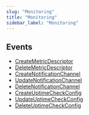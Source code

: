 ```yaml
---
slug: "Monitoring"
title: "Monitoring"
sidebar_label: "Monitoring"
---
```


## Events

- [CreateMetricDescriptor](/gcprealtime/realtime/monitoring/rules/CreateMetricDescriptor)
- [DeleteMetricDescriptor](/gcprealtime/realtime/monitoring/rules/DeleteMetricDescriptor)
- [CreateNotificationChannel](/gcprealtime/realtime/monitoring/rules/CreateNotificationChannel)
- [UpdateNotificationChannel](/gcprealtime/realtime/monitoring/rules/UpdateNotificationChannel)
- [DeleteNotificationChannel](/gcprealtime/realtime/monitoring/rules/DeleteNotificationChannel)
- [CreateUptimeCheckConfig](/gcprealtime/realtime/monitoring/rules/CreateUptimeCheckConfig)
- [UpdateUptimeCheckConfig](/gcprealtime/realtime/monitoring/rules/UpdateUptimeCheckConfig)
- [DeleteUptimeCheckConfig](/gcprealtime/realtime/monitoring/rules/DeleteUptimeCheckConfig)
